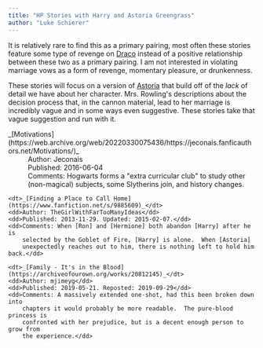 ```yaml
---
title: "HP Stories with Harry and Astoria Greengrass"
author: "Luke Schierer"
---
```


It is relatively rare to find this as a primary pairing, most often these
stories feature some type of revenge on [Draco]
instead of a positive relationship between these two as a primary pairing.  I
am not interested in violating marriage vows as a form of revenge, momentary
pleasure, or drunkenness.  

These stories will focus on a version of [Astoria]
that build off of the *lack* of detail we have about her character.  Mrs.
Rowling's descriptions about the decision process that, in the cannon material,
lead to her marriage is incredibly vague and in some ways even suggestive.
These stories take that vague suggestion and run with it. 

<dl>
    <dt>_[Motivations](https://web.archive.org/web/20220330075436/https://jeconais.fanficauthors.net/Motivations/)_</dt>
    <dd>Author: Jeconais</dd>
    <dd>Published: 2016-06-04</dd>
    <dd>Comments: Hogwarts forms a "extra curricular club" to study other
        (non-magical) subjects, some Slytherins join, and history changes.</dd>

    <dt>_[Finding a Place to Call Home](https://www.fanfiction.net/s/9885609)_</dt>
    <dd>Author: TheGirlWithFarTooManyIdeas</dd>
    <dd>Published: 2013-11-29. Updated: 2015-02-07.</dd>
    <dd>Comments: When [Ron] and [Hermione] both abandon [Harry] after he is
        selected by the Goblet of Fire, [Harry] is alone.  When [Astoria]
        unexpectedly reaches out to him, there is nothing left to hold him back.</dd>

    <dt>_[Family - It's in the Blood](https://archiveofourown.org/works/20812145)_</dt>
    <dd>Author: mjimeyg</dd>
    <dd>Published: 2019-05-21. Reposted: 2019-09-29</dd>
    <dd>Comments: A massively extended one-shot, had this been broken down into
        chapters it would probably be more readable.  The pure-blood princess is
        confronted with her prejudice, but is a decent enough person to grow from
        the experience.</dd>
</dl>

[Draco]: </harrypedia/people/malfoy/draco_lucius>

[Astoria]: </harrypedia/people/greengrass/astoria>

[Ron]: </harrypedia/people/weasley/ronald_bilius>

[Hermione]: </harrypedia/people/granger/hermione_jean>

[Harry]: </harrypedia/people/potter/harry_james>